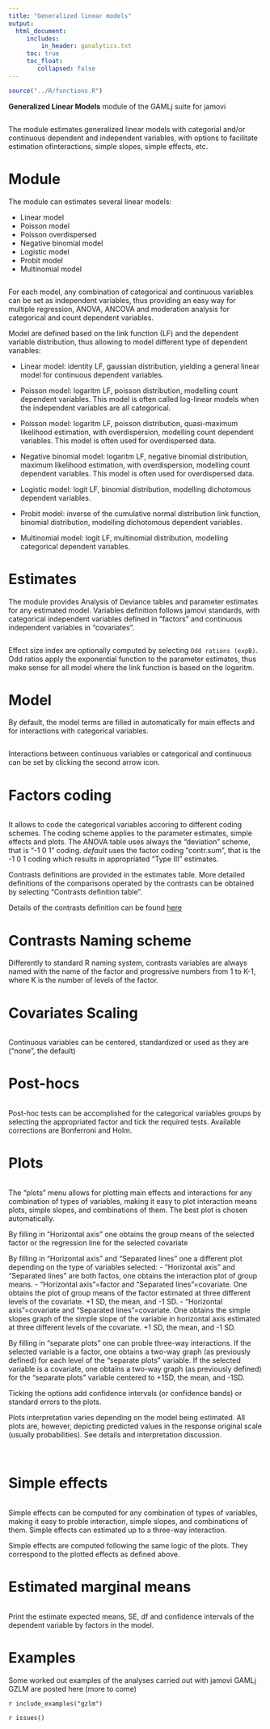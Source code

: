 ```yaml
---
title: "Generalized linear models"
output: 
  html_document:
     includes:
         in_header: ganalytics.txt
     toc: true
     toc_float:
        collapsed: false
---
```



```r
source("../R/functions.R")
```

**Generalized Linear Models** module of the GAMLj suite for jamovi

<img src="gzlm/main.png" class="img-responsive" alt="">

The module estimates generalized linear models with categorial and/or continuous  dependent and independent variables, with options to facilitate estimation ofinteractions, simple slopes, simple effects, etc.

# Module
The module can estimates several linear models:

* Linear model
* Poisson model
* Poisson overdispersed
* Negative binomial model
* Logistic model
* Probit model
* Multinomial model


<img src="gzlm/variables.png" class="img-responsive" alt="">


For each model, any combination of categorical and continuous variables can be set as independent variables, thus providing an easy way for multiple regression, ANOVA, ANCOVA and moderation analysis for categorical and count dependent variables. 

Model are defined based on the link function (LF) and the dependent variable distribution, thus allowing to model different type of dependent variables:

* Linear model: identity LF, gaussian distribution, yielding a general linear model for continuous dependent variables.
* Poisson model: logaritm LF, poisson distribution, modelling count dependent variables. This model is often called log-linear models when the independent variables are all categorical.
* Poisson model: logaritm LF, poisson distribution, quasi-maximum likelihood estimation, with overdispersion, modelling count dependent variables. This model is often used for overdispersed data.
* Negative binomial model: logaritm LF, negative binomial distribution, maximum likelihood estimation, with overdispersion, modelling count dependent variables. This model is often used for overdispersed data.

* Logistic model: logit LF, binomial distribution, modelling dichotomous dependent variables.
* Probit model: inverse of the cumulative normal distribution link function, binomial distribution, modelling dichotomous dependent variables.

* Multinomial model: logit LF, multinomial distribution, modelling categorical dependent variables. 


# Estimates
The module provides Analysis of Deviance tables and parameter estimates for any estimated model. Variables definition follows jamovi standards, with categorical independent variables defined in "factors" and continuous independent variables in "covariates".

<img src="gzlm/variables.png" class="img-responsive" alt="">




Effect size index are optionally computed by selecting `Odd rations (expB)`. Odd ratios apply the exponential function to the parameter estimates, thus make sense for all model where the link function is based on the logaritm.


# Model 

By default, the model terms are filled in automatically for main effects and for interactions with categorical variables. 

<img src="gzlm/model.png" class="img-responsive" alt="">

Interactions between continuous variables or categorical and continuous can be set by clicking the second arrow icon.


# Factors coding
<img src="gzlm/factorcoding.png" class="img-responsive" alt="">

It allows to code the categorical variables accoring to different coding schemes. The coding scheme applies to the parameter estimates, simple effects and plots. The ANOVA table uses always the "deviation" scheme, that is "-1 0 1" coding. _default_ uses the factor coding "contr.sum", that is the -1 0 1 coding which results in appropriated "Type III" estimates.

Contrasts definitions are provided in the estimates table. More detailed definitions of the comparisons operated by the contrasts can be obtained by selecting "Contrasts definition table". 

Details of the contrasts definition can be found [here](https://stats.idre.ucla.edu/r/library/r-library-contrast-coding-systems-for-categorical-variables/)

# Contrasts Naming scheme
Differently to standard R naming system, contrasts variables are always named with the name of the factor and progressive numbers from 1 to K-1, where K is the number of levels of the factor.

# Covariates Scaling
<img src="gzlm/xscoring.png" class="img-responsive" alt="">

Continuous variables can be centered, standardized or used as they are ("none", the default)



# Post-hocs
<img src="gzlm/posthoc.png" class="img-responsive" alt="">

Post-hoc tests can be accomplished for the categorical variables groups by selecting the appropriated factor and tick the required tests. Available corrections are Bonferroni and Holm.

# Plots
<img src="gzlm/plots.png" class="img-responsive" alt="">

The "plots" menu allows for plotting  main effects and interactions for any combination of types of variables, 
making it easy to plot interaction means plots, simple slopes, and combinations of them. The best plot is chosen automatically.

By filling in "Horizontal axis" one obtains the group means of the selected factor or the regression line for the selected covariate

By filling in "Horizontal axis" and "Separated lines" one a different plot depending on the type of variables selected:
  - "Horizontal axis" and "Separated lines" are both factos, one obtains the interaction plot of group means.
  - "Horizontal axis"=factor and "Separated lines"=covariate. One obtains the plot of group means of the factor estimated at three different levels of the covariate. +1 SD, the mean, and -1 SD.
  - "Horizontal axis"=covariate and "Separated lines"=covariate. One obtains the simple slopes graph of the simple slope of the variable in horizontal axis estimated at three different levels of the covariate. +1 SD, the mean, and -1 SD.
  
By filling in "separate plots" one can proble three-way interactions. If the selected variable is a factor, one obtains a two-way graph (as previously defined) for each level of the "separate plots" variable. If the selected variable is a covariate, one obtains a two-way graph (as previously defined) for the "separate plots" variable centered to +1SD, the mean, and -1SD.

Ticking the options add confidence intervals (or confidence bands) or standard errors to the plots.

Plots interpretation varies depending on the model being estimated. All plots are, however, depicting predicted values in the response original scale (usually probabilities). See details and interpretation discussion.

<img src="gzlm/plots_e1.png" class="img-responsive" alt="">
<img src="gzlm/plots_e2.png" class="img-responsive" alt="">


# Simple effects

<img src="gzlm/simple.png" class="img-responsive" alt="">

Simple effects can be computed for any combination of types of variables, 
making it easy to proble interaction, simple slopes, and combinations of them. 
Simple effects can estimated  up to a three-way interaction.

Simple effects are computed following the same logic of the plots. They correspond to the plotted effects as defined above.

# Estimated marginal means

<img src="gzlm/emmeans.png" class="img-responsive" alt="">

Print the estimate expected means, SE, df and confidence intervals of the dependent variable by factors in the model.


# Examples

Some worked out examples of the analyses carried out with jamovi GAMLj GZLM are posted here (more to come)

`r include_examples("gzlm")`

`r issues()`